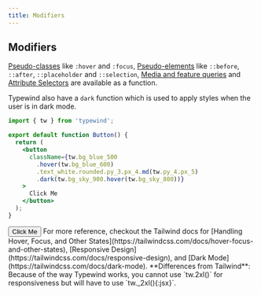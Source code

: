 ```yaml
---
title: Modifiers
---
```



## Modifiers

[Pseudo-classes](https://tailwindcss.com/docs/hover-focus-and-other-states#pseudo-classes) like `:hover` and `:focus`, [Pseudo-elements](https://tailwindcss.com/docs/hover-focus-and-other-states#pseudo-elements) like `::before`, `::after`,
`::placeholder` and `::selection`, [Media and feature queries](https://tailwindcss.com/docs/hover-focus-and-other-states#media-and-feature-queries) and [Attribute Selectors](https://tailwindcss.com/docs/hover-focus-and-other-states#attribute-selectors) are available as a function.

Typewind also have a `dark` function which is used to apply styles when the user is in dark mode.

```jsx /md(tw.py_4.px_5)/ {7,9}
import { tw } from 'typewind';

export default function Button() {
  return (
    <button
      className={tw.bg_blue_500
        .hover(tw.bg_blue_600)
        .text_white.rounded.py_3.px_4.md(tw.py_4.px_5)
        .dark(tw.bg_sky_900.hover(tw.bg_sky_800))}
    >
      Click Me
    </button>
  );
}
```

<CodeOutput>
  <button className="bg-blue-500 hover:bg-blue-600 text-white rounded py-3 px-4 md:py-3 md:py-4 dark:bg-sky-900 dark:hover:bg-sky-800">
    Click Me
  </button>
</CodeOutput>

<Callout type="info">
  For more reference, checkout the Tailwind docs for [Handling Hover, Focus, and
  Other States](https://tailwindcss.com/docs/hover-focus-and-other-states),
  [Responsive Design](https://tailwindcss.com/docs/responsive-design), and [Dark
  Mode](https://tailwindcss.com/docs/dark-mode).
</Callout>

<Callout emoji="⚠️">
**Differences from Tailwind**:
Because of the way Typewind works, you cannot use `tw.2xl()` for responsiveness but will have to use `tw._2xl(){:jsx}`.
</Callout>
